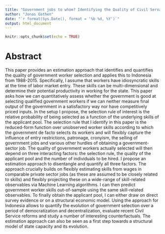 ```yaml
---
title: "Government jobs to whom? Identifying the Quality of Civil Servant Selection in Indonesia"
author: "Jonas Gathen"
date: "`r format(Sys.Date(), format = '%b %d, %Y')`"
output: html_document
---
```


```r
knitr::opts_chunk$set(echo = TRUE)
```

# Abstract

This paper provides an estimation approach that identifies and quantifies the quality of government worker selection and applies this to Indonesia from 1988-2015. Specifically, I assume that workers have idiosyncratic skills at the time of labor market entry. These skills can be multi-dimensional and determine their potential productivity in working for the state. This paper asks how we can quantitatively assess whether the government is good at selecting qualified government workers if we can neither measure final output of the government in a satisfactory way nor have competitively priced inputs. In the setup I propose, the selection rule of interest is the relative probability of being selected as a function of the underlying skills of the applicant pool. The selection rule that I identify in this paper is the reduced-form function over unobserved worker skills according to which the government de facto selects its workers and will flexibly capture the influence of entry restrictions, patronage, cronyism, the selling of government jobs and various other hurdles of obtaining a government-sector job. The quality of government workers actually selected will then depend on three interacting factors: the selection rule, the quality of the applicant pool and the number of individuals to be hired. I propose an estimation approach to disentangle and quantify all three factors. The approach crucially builds on flexibly estimating skills from wages in comparable private sector jobs (as these are assumed to be closely related to skills) and flexibly projecting these on a wide-range of skill-related observables via Machine Learning algorithms. I can then predict government worker skills out-of-sample using the same skill-related observables. To finally obtain the applicant pool, I can either draw on direct survey evidence or on a structural economic model. Using the approach for Indonesia allows to quantify the evolution of government selection over a period of democratization and decentralization, evaluate recent Civil Service reforms and study a number of interesting counterfactuals. The estimation approach can also be seen as a first step towards a structural model of state capacity and its evolution.
